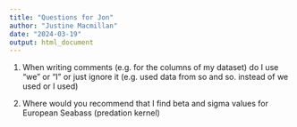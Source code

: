 ```yaml
---
title: "Questions for Jon"
author: "Justine Macmillan"
date: "2024-03-19"
output: html_document
---
```


1. When writing comments (e.g. for the columns of my dataset) do I use "we" or "I" or just ignore it (e.g. used data from so and so. instead of we used or I used)

2. Where would you recommend that I find beta and sigma values for European Seabass (predation kernel)